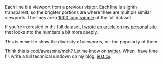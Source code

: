 Each line is a viewport from a previous visitor. Each line is slightly transparent, so the brighter portions are where there are multiple similar viewports. The lines are a [1000 long sample](https://github.com/iest/i-am-the-fold/blob/master/index.js#L107) of the full dataset.

If you're interested in the full dataset, [I wrote an article on my personal site](http://iest.co/webdev/2015/02/15/iamthefold-rundown.html) that looks into the numbers a bit more deeply.

This is meant to show the diversity of viewports, not the popularity of them.

Think this is cool/awesome/meh? Let me know on [twitter](https://twitter.com/_iest). When I have time I'll write a full technical rundown on my blog, [iest.co](http://iest.co).

